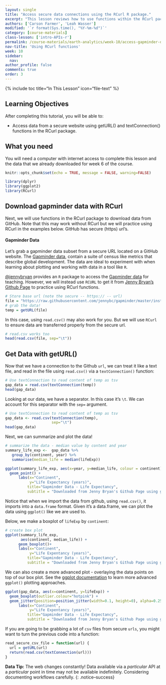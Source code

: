 ```yaml
---
layout: single
title: "Access secure data connections using the RCurl R package."
excerpt: "This lesson reviews how to use functions within the RCurl package to access data on a secure (https) server in R. "
authors: ['Carson Farmer', 'Leah Wasser']
modified: '`r format(Sys.time(), "%Y-%m-%d")`'
category: [course-materials]
class-lesson: ['intro-APIs-r']
permalink: /course-materials/earth-analytics/week-10/access-gapminder-data-rcurl-r/
nav-title: 'Using RCurl functions'
week: 10
sidebar:
  nav:
author_profile: false
comments: true
order: 3
---
```



{% include toc title="In This Lesson" icon="file-text" %}

<div class='notice--success' markdown="1">

## <i class="fa fa-graduation-cap" aria-hidden="true"></i> Learning Objectives

After completing this tutorial, you will be able to:

* Access data from a secure website using getURL() and textConnection() functions in the RCurl package.

## <i class="fa fa-check-square-o fa-2" aria-hidden="true"></i> What you need

You will need a computer with internet access to complete this lesson and the
data that we already downloaded for week 6 of the course.

</div>

```r
knitr::opts_chunk$set(echo = TRUE, message = FALSE, warning=FALSE)

```

```r
library(dplyr)
library(ggplot2)
library(RCurl)
```

## Download gapminder data with RCurl

Next, we will use functions in the RCurl package to download data from GitHub.
Note that this may work without RCurl but we will practice using RCurl in the examples
below. GitHub has secure (https) url's.

#### Gapminder Data

Let's grab a gapminder data subset from a secure URL located on
a GitHub website. The
<a href=" http://www.gapminder.org/about-gapminder/" target="_blank">Gapminder data</a>,
contain a suite of census like metrics that describe global development. The data
are ideal to experiment with when learning about plotting and working with data
in a tool like `R`.

<a href="https://twitter.com/JennyBryan" target="_blank">@jennybryan</a>
provides an `R` package to access the
<a href="http://www.gapminder.org/data/" target="_blank">Gapminder data</a> for
teaching. However, we will instead use `RCURL` to get it from
<a href="https://github.com/jennybc/gapminder" target="_blank">Jenny Bryan's Github Page</a>
to practice using RCurl functions.

```r
# Store base url (note the secure -- https:// -- url)
file = "https://raw.githubusercontent.com/jennybc/gapminder/master/inst/gapminder.tsv"
# grab the data!
temp = getURL(file)
```

In this case, using `read.csv()` may also work for you. But we will use `RCurl` to
ensure data are transferred properly from the secure url.

```r
# read.csv works too
head(read.csv(file, sep="\t"))

```

## Get Data with getURL()

Now that we have a connection to the Github `url`, we can treat it like a text
file, and read in the file using `read.csv()` via a `textConnection()` function:

```r
# Use textConnection to read content of temp as tsv
gap_data = read.csv(textConnection(temp))
head(gap_data)
```

Looking at our data, we have a separator. In this case it's `\t`. We can account
for this separator with the `sep=` argument.

```r
# Use textConnection to read content of temp as tsv
gap_data <- read.csv(textConnection(temp),
                     sep="\t")
head(gap_data)
```

Next, we can summarize and plot the data!

```r
# summarize the data - median value by content and year
summary_life_exp <-  gap_data %>%
   group_by(continent, year) %>%
   summarise(median_life = median(lifeExp))

ggplot(summary_life_exp, aes(x=year, y=median_life, colour = continent)) +
  geom_point() +
      labs(x="Continent",
           y="Life Expectancy (years)",
          title="Gapminder Data - Life Expectancy",
          subtitle = "Downloaded from Jenny Bryan's Github Page using getURL")

```


Notice that when we import the data from github, using `read.csv()`, it imports into
a `data.frame` format. Given it's a data.frame, we can plot the data using `ggplot()`
like we are used to.

Below, we make a boxplot of `lifeExp` by `continent`:

```r
# create box plot
ggplot(summary_life_exp,
       aes(continent, median_life)) +
      geom_boxplot()+
      labs(x="Continent",
           y="Life Expentancy (years)",
          title="Gapminder Data - Life Expectancy",
          subtitle = "Downloaded from Jenny Bryan's Github Page using getURL")

```

We can also create a more advanced plot - overlaying the data points on top of
our box plot. See the <a href="http://docs.ggplot2.org" target="_blank"> ggplot documentation</a> to learn more advanced `ggplot()` plotting approaches.

```r
ggplot(gap_data, aes(x=continent, y=lifeExp)) +
  geom_boxplot(outlier.colour="hotpink") +
  geom_jitter(position=position_jitter(width=0.1, height=0), alpha=0.25)+
      labs(x="Continent",
           y="Life Expentancy (years)",
          title="Gapminder Data - Life Expectancy",
          subtitle = "Downloaded from Jenny Bryan's Github Page using getURL")
```

If you are going to be grabbing a lot of `csv` files from secure `urls`, you
might want to turn the previous code into a function:

```r
read_secure_csv_file = function(url) {
  url = getURL(url)
  return(read.csv(textConnection(url)))
}
```

<i class="fa fa-lightbulb-o" aria-hidden="true"></i> **Data Tip:** The web
changes constantly! Data available via a *particular* API at a *particular* point
in time may not be available indefinitely. Considering documenting workflows carefully.
{: .notice--success}
